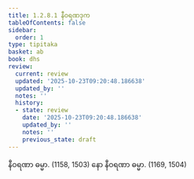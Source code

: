 ```yaml
---
title: 1.2.8.1 နီဝရဏဒုက
tableOfContents: false
sidebar:
  order: 1
type: tipitaka
basket: ab
book: dhs
review:
  current: review
  updated: '2025-10-23T09:20:48.186638'
  updated_by: ''
  notes: ''
  history:
  - state: review
    date: '2025-10-23T09:20:48.186638'
    updated_by: ''
    notes: ''
    previous_state: draft
---
```



<ReviewStatus review={frontmatter.review} showDetails={true} />

<HypothesisAnnotation frontmatter={frontmatter} />

<DynamicBreadcrumb />

<Division number="66" book="dhs" e="ch" v="29" p="10">

<Paragraph number="162" book="dhs">
နီဝရဏာ ဓမ္မာ. (<Emphasis>1158, 1503</Emphasis>)
</Paragraph>

<Paragraph number="163" book="dhs">
နော နီဝရဏာ ဓမ္မာ. (<Emphasis>1169, 1504</Emphasis>)
</Paragraph>
</Division>